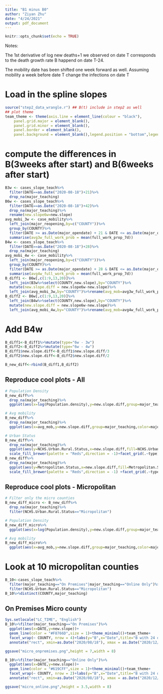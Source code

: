 ---
title: "B1 minus B0"
author: "Ziyan Zhu"
date: "4/24/2021"
output: pdf_document
---

```{r setup, include=FALSE}
knitr::opts_chunk$set(echo = TRUE)
```

Notes:

The 1st derivative of log new deaths+1 we observed on date T corresponds to the death growth rate B happend on date T-24.

The mobility date has been shifted one week forward as well. Assuming mobility a week before date T change the infections on date T


# Load in the spline slopes

```{r message=FALSE, warning=FALSE, cache=TRUE}
source("step2_data_wrangle.r") ## B(t) include in step2 as well
## plot theme
team_theme <- theme(axis.line = element_line(colour = "black"),
    panel.grid.major = element_blank(),
    panel.grid.minor = element_blank(),
    panel.border = element_blank(),
    panel.background = element_blank(),legend.position = "bottom",legend.box="vertical", legend.margin=margin())+theme(legend.text = element_text(size=12),legend.title = element_text(size=12),axis.text = element_text(size=13),title=element_text(size=13))
```

# compute the differences in B(3weeks after start) and B(6weeks after start)

```{r}
B3w <- cases_slope_teach%>%
  filter(DATE==as.Date("2020-08-18")+21)%>%
  drop_na(major_teaching)
B6w <- cases_slope_teach%>%
  filter(DATE==as.Date("2020-08-18")+42)%>%
  drop_na(major_teaching)%>%
  rename(new.slope6w=new.slope)
avg_mobi_3w <- case_mobility%>%
  left_join(major_reopening,by=c("COUNTY"))%>%
  group_by(COUNTY)%>%
  filter(DATE >= as.Date(major_opendate) + 21 & DATE <= as.Date(major_opendate) + 42)%>%
  summarise(avg3w_full_work_prob = mean(full_work_prop_7d))
B4w <- cases_slope_teach%>%
  filter(DATE==as.Date("2020-08-18")+28)%>%
  drop_na(major_teaching)
avg_mobi_4w <- case_mobility%>%
  left_join(major_reopening,by=c("COUNTY"))%>%
  group_by(COUNTY)%>%
  filter(DATE >= as.Date(major_opendate) + 28 & DATE <= as.Date(major_opendate) + 42)%>%
  summarise(avg4w_full_work_prob = mean(full_work_prop_7d))
B_diff1 <- B6w[,c(1:9,13,20)]%>%
  left_join(B3w%>%select(COUNTY,new.slope),by="COUNTY")%>%
  mutate(new.slope.diff = new.slope6w-new.slope)%>%
  left_join(avg_mobi_3w,by="COUNTY")%>%rename(avg_mob=avg3w_full_work_prob)
B_diff2 <- B6w[,c(1:9,13,20)]%>%
  left_join(B4w%>%select(COUNTY,new.slope),by="COUNTY")%>%
  mutate(new.slope.diff = new.slope6w-new.slope)%>%
  left_join(avg_mobi_4w,by="COUNTY")%>%rename(avg_mob=avg4w_full_work_prob)
```



# Add B4w
```{r}
B_diff1<-B_diff1%>%mutate(type="6w - 3w")
B_diff2<-B_diff2%>%mutate(type="6w - 4w")
B_diff1$new.slope.diff<-B_diff1$new.slope.diff/3
B_diff2$new.slope.diff<-B_diff2$new.slope.diff/2
```

```{r}
B_new_diff<-rbind(B_diff1,B_diff2)
```

## Reproduce cool plots - All

```{r}
# Population Density
B_new_diff%>%
  drop_na(major_teaching)%>%
  ggplot(aes(x=log(Population.density),y=new.slope.diff,group=major_teaching,color=major_teaching))+geom_point(aes(size=avg_mob,alpha=avg_mob))+geom_smooth(method = "lm", se=F, formula = y ~ x,alpha=0.1)+theme_minimal()+team_theme+team_theme+labs(y="Avg week B1-B0",x="Log of Population Density",title="Avg week B1-B0 vs Log of Population Density",color="Majority Teaching Method",size = "Averaged %6hr+ Away Home",alpha= "Averaged %6hr+ Away Home" )+facet_grid(.~type)

# Avg mobility
B_new_diff%>%
  drop_na(major_teaching)%>%
  ggplot(aes(x=avg_mob,y=new.slope.diff,group=major_teaching,color=major_teaching))+geom_point(aes(size=log(Population.density),alpha=log(Population.density)))+geom_smooth(method = "lm", se=F, formula = y ~ x,alpha=0.1)+theme_minimal()+team_theme+labs(y="Avg week B1-B0",x="Average mobility proportion during fall semester",title="Avg week B1-B0 vs Average full mobility proportion\n Averaged %6hr+ Away Home",size="Log of Population Density",alpha="Log of Population Density",fill="Majority Teaching Method")+facet_grid(.~type)

# Urban Status
B_new_diff%>%
  drop_na(major_teaching)%>%
  ggplot(aes(y=NCHS.Urban.Rural.Status,x=new.slope.diff,fill=NCHS.Urban.Rural.Status))+geom_boxplot()+team_theme+theme(legend.position = "")+labs(x="Avg week B1-B0",y="Rural-urban Status",title="Distribution of (B1 - B0)/N of weeks")+
  scale_fill_brewer(palette = "Reds",direction = -1)+facet_grid(.~type)
B_new_diff%>%
  drop_na(major_teaching)%>%
  ggplot(aes(y=Metropolitan.Status,x=new.slope.diff,fill=Metropolitan.Status))+geom_boxplot()+team_theme+theme(legend.position = "")+labs(x="Avg week B1-B0",y="Metropolitan Status",title="Distribution of (B1 - B0)/N of weeks")+
  scale_fill_brewer(palette = "Reds",direction = -1) +facet_grid(.~type)
```

## Reproduce cool plots - Micropolitan

```{r}
# Filter only the micro counties
B_new_diff_micro <- B_new_diff%>%
  drop_na(major_teaching)%>%
  filter(NCHS.Urban.Rural.Status=="Micropolitan")

# Population Density
B_new_diff_micro%>%
  ggplot(aes(x=log(Population.density),y=new.slope.diff,group=major_teaching,color=major_teaching))+geom_point(aes(size=avg_mob,alpha=avg_mob))+geom_smooth(method = "lm", se=F, formula = y ~ x,alpha=0.1)+theme_minimal()+team_theme+team_theme+labs(y="B1-B0",x="Log of Population",title="B1-B0 vs Log of Population Density\nOnly Micropolitan Counties",color="Majority Teaching Method",size = "3w~6w\nAveraged %6hr+ Away Home",alpha= "3w~6w\nAveraged %6hr+ Away Home" )+facet_grid(.~type)

# Avg mobility
B_new_diff_micro%>%
  ggplot(aes(x=avg_mob,y=new.slope.diff,group=major_teaching,color=major_teaching))+geom_point(aes(size=log(Population.density),alpha=log(Population.density)))+geom_smooth(method = "lm", se=F, formula = y ~ x,alpha=0.1)+theme_minimal()+team_theme+labs(y="B1-B0",x="Average mobility proportion during fall semester",title="B1-B0 vs Average full mobility proportion in 3w~6w\n Averaged %6hr+ Away Home\nOnly Micropolitan Counties",size="Log of Population Density",alpha="Log of Population Density",fill="Majority Teaching Method")+facet_grid(.~type)

```

# Look at 10 micropolitan counties

```{r}
B_10<-cases_slope_teach%>%
  filter(major_teaching=="On Premises"|major_teaching=="Online Only")%>%
  filter(NCHS.Urban.Rural.Status=="Micropolitan")
B_10%>%distinct(COUNTY,major_teaching)
```

## On Premises Micro county

```{r}
Sys.setlocale("LC_TIME", "English")
B_10%>%filter(major_teaching=="On Premises")%>%
  ggplot(aes(x=DATE,y=new.slope))+
  geom_line(color = "#F8766D",size = 1)+theme_minimal()+team_theme+
  facet_wrap(~ COUNTY, nrow = 4)+labs(y="B",x="Date",title="B with 24 days shifted across to time - On Premises Micropolitan Counties")+
  annotate("rect", xmin=as.Date("2020/08/18"), xmax = as.Date("2020/12/15"), ymin = -Inf, ymax = Inf, fill = "orange", alpha = 0.2)

ggsave("micro_onpremises.png",height = 7,width = 8)
```





```{r}
B_10%>%filter(major_teaching=="Online Only")%>%
  ggplot(aes(x=DATE,y=new.slope))+
  geom_line(color = "#619CFF",size = 1)+theme_minimal()+team_theme+
  facet_wrap(~ COUNTY, nrow = 2)+labs(y="B",x="Date",title="B with 24 days shifted across to time - Online Only Micropolitan Counties")+
  annotate("rect", xmin=as.Date("2020/08/18"), xmax = as.Date("2020/12/15"), ymin = -Inf, ymax = Inf, fill = "orange", alpha = 0.2)

ggsave("micro_online.png",height = 3.5,width = 8)
```


